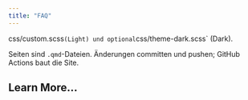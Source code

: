 ```yaml
---
title: "FAQ"
---
```





::: {.callout-warning title="Wo ändere ich Branding?" appearance="minimal"}
css/custom.scss` (Light) und optional `css/theme-dark.scss` (Dark).
:::

::: {.callout-tip title="Wie bearbeite ich Inhalte?" appearance="simple"}
Seiten sind `.qmd`-Dateien. Änderungen committen und pushen; GitHub Actions baut die Site.

:::

::: {.callout-warning collapse="true"}
## Learn More...
:::
